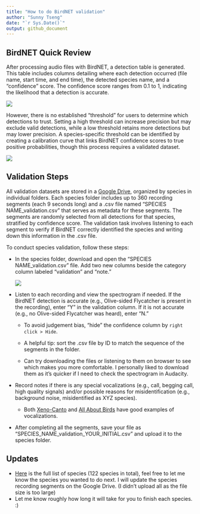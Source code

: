```yaml
---
title: "How to do BirdNET validation"
author: "Sunny Tseng"
date: "`r Sys.Date()`"
output: github_document
---
```


## BirdNET Quick Review

After processing audio files with BirdNET, a detection table is generated. This table includes columns detailing where each detection occurred (file name, start time, and end time), the detected species name, and a "confidence" score. The confidence score ranges from 0.1 to 1, indicating the likelihood that a detection is accurate.

![](images/clipboard-2272557262.png)

However, there is no established "threshold" for users to determine which detections to trust. Setting a high threshold can increase precision but may exclude valid detections, while a low threshold retains more detections but may lower precision. A species-specific threshold can be identified by creating a calibration curve that links BirdNET confidence scores to true positive probabilities, though this process requires a validated dataset.

![](images/Fig4_calibration_curves_logistic.PNG)

## Validation Steps

All validation datasets are stored in a [Google Drive](https://drive.google.com/drive/folders/1y5mlKvnEp9t8HED9-M25pRX1BoReqx8V?usp=sharing), organized by species in individual folders. Each species folder includes up to 360 recording segments (each 9 seconds long) and a .csv file named "SPECIES NAME_validation.csv" that serves as metadata for these segments. The segments are randomly selected from all detections for that species, stratified by confidence score. The validation task involves listening to each segment to verify if BirdNET correctly identified the species and writing down this information in the .csv file.

To conduct species validation, follow these steps:

-   In the species folder, download and open the "SPECIES NAME_validation.csv" file. Add two new columns beside the category column labeled "validation" and "note."

    ![](images/clipboard-2616478320.png)

-   Listen to each recording and view the spectrogram if needed. If the BirdNET detection is accurate (e.g., Olive-sided Flycatcher is present in the recording), enter "Y" in the validation column. If it is not accurate (e.g., no Olive-sided Flycatcher was heard), enter "N."

    -   To avoid judgement bias, "hide" the confidence column by `right click > Hide`.

    -   A helpful tip: sort the .csv file by ID to match the sequence of the segments in the folder.

    -   Can try downloading the files or listening to them on browser to see which makes you more comfortable. I personally liked to download them as it's quicker if I need to check the spectrogram in Audacity.

-   Record notes if there is any special vocalizations (e.g., call, begging call, high quality signals) and/or possible reasons for misidentification (e.g., background noise, misidentified as XYZ species).

    -   Both [Xeno-Canto](https://xeno-canto.org/species/Contopus-cooperi?view=3) and [All About Birds](https://www.allaboutbirds.org/guide/Olive-sided_Flycatcher/sounds) have good examples of vocalizations.

-   After completing all the segments, save your file as "SPECIES_NAME_validation_YOUR_INITIAL.csv" and upload it to the species folder.

## Updates

-   [Here](https://github.com/SunnyTseng/thesis_aru_biodiversity_hotspot_V1/blob/main/data/Bird_list/species_list_final.csv) is the full list of species (122 species in total), feel free to let me know the species you wanted to do next. I will update the species recording segments on the Google Drive. (I didn't upload all as the file size is too large)
-   Let me know roughly how long it will take for you to finish each species. :)
